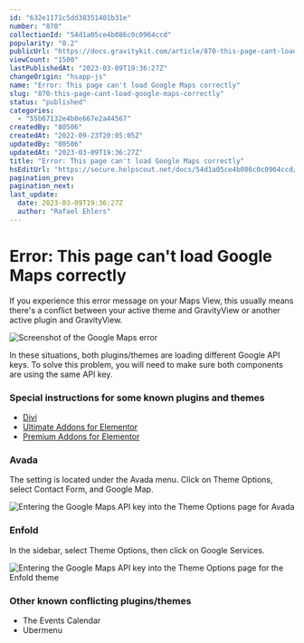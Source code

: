 ```yaml
---
id: "632e1171c5dd38351401b31e"
number: "870"
collectionId: "54d1a05ce4b086c0c0964ccd"
popularity: "0.2"
publicUrl: "https://docs.gravitykit.com/article/870-this-page-cant-load-google-maps-correctly"
viewCount: "1500"
lastPublishedAt: "2023-03-09T19:36:27Z"
changeOrigin: "hsapp-js"
name: "Error: This page can't load Google Maps correctly"
slug: "870-this-page-cant-load-google-maps-correctly"
status: "published"
categories: 
  - "55b67132e4b0e667e2a44567"
createdBy: "80506"
createdAt: "2022-09-23T20:05:05Z"
updatedBy: "80506"
updatedAt: "2023-03-09T19:36:27Z"
title: "Error: This page can't load Google Maps correctly"
hsEditUrl: "https://secure.helpscout.net/docs/54d1a05ce4b086c0c0964ccd/article/632e1171c5dd38351401b31e"
pagination_prev: 
pagination_next: 
last_update:
  date: 2023-03-09T19:36:27Z
  author: "Rafael Ehlers"
---
```


# Error: This page can't load Google Maps correctly

If you experience this error message on your Maps View, this usually means there's a conflict between your active theme and GravityView or another active plugin and GravityView.

![Screenshot of the Google Maps error](https://s3.amazonaws.com/helpscout.net/docs/assets/54c58489e4b051242988532c/images/632e0f109c3e7c7d6a1ac1a2/file-A4dLo2RfU5.png)

In these situations, both plugins/themes are loading different Google API keys. To solve this problem, you will need to make sure both components are using the same API key.

###  Special instructions for some known plugins and themes

- [Divi](https://docs.gravitykit.com/article/869-adding-your-google-maps-api-key-into-divi)
- [Ultimate Addons for Elementor](https://docs.gravitykit.com/article/858-adding-your-google-maps-api-key-into-ultimate-addons-for-elementor)
- [Premium Addons for Elementor](https://docs.gravitykit.com/article/903-adding-your-google-maps-api-key-into-premium-addons-for-elementor)

### Avada

The setting is located under the Avada menu. Click on Theme Options, select Contact Form, and Google Map.

![Entering the Google Maps API key into the Theme Options page for Avada](https://s3.amazonaws.com/helpscout.net/docs/assets/54c58489e4b051242988532c/images/5d9b636e04286364bc9013fa/file-OwyP9g0qQ3.png)

### Enfold

In the sidebar, select Theme Options, then click on Google Services.

![Entering the Google Maps API key into the Theme Options page for the Enfold theme](https://s3.amazonaws.com/helpscout.net/docs/assets/54c58489e4b051242988532c/images/5d9b646604286364bc9013ff/file-polIMkXP1n.png)

###  Other known conflicting plugins/themes

- The Events Calendar
- Ubermenu